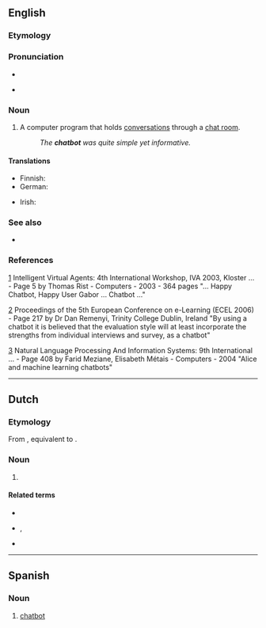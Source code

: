 ==English==

===Etymology===
{{suffix|en|chat|bot}}

===Pronunciation===
* {{audio|en|en-us-chatbot.ogg|Audio (US)}}
* {{a|Canada}} {{IPA|en|/ˈtʃætbɑt/}}

===Noun===
{{en-noun}}

# {{lb|en|computer science}} A computer program that holds [[conversation]]s through a [[chat room]].
#: ''The '''chatbot''' was quite simple yet informative.''

====Translations====
{{trans-top|}}
* Finnish: {{t|fi|keskustelubotti}}
* German: {{t+|de|Chatbot|m}}
{{trans-mid}}
* Irish: {{t|ga|róbat comhrá|m}}
{{trans-bottom}}

===See also===
* {{l|en|infobot}}

===References===
[http://books.google.com/books?id=Q59dd36njeoC&pg=PA5&dq=chatbot&sig=7PW1jQKKLa9sCf2W3XGF29CAoR8]
Intelligent Virtual Agents: 4th International Workshop, IVA 2003, Kloster ... - Page 5 by Thomas Rist - Computers - 2003 - 364 pages
"... Happy Chatbot, Happy User Gabor ... Chatbot ..."

[http://books.google.com/books?id=uhS1sd3gEB4C&pg=PA217&dq=chatbot&sig=L3Zr3vhMjaYiRTiNLoj_SNuiPRA]
Proceedings of the 5th European Conference on e-Learning (ECEL 2006) - Page 217
by Dr Dan Remenyi, Trinity College Dublin, Ireland
"By using a chatbot it is believed that the evaluation style will at least
incorporate the strengths from individual interviews and survey, as a chatbot"

[http://books.google.com/books?id=LblNRcAXUMQC&pg=PA408&dq=chatbot&sig=-of574N9mDG1wDm_1K9yp32qSow]
Natural Language Processing And Information Systems: 9th International ... - Page 408
by Farid Meziane, Elisabeth Métais - Computers - 2004
"Alice and machine learning chatbots"

----

==Dutch==

===Etymology===
From {{bor|nl|en|chatbot}}, equivalent to {{compound|nl|chatten|bot}}.

===Noun===
{{nl-noun|m|-s|pl2=chatbotten|chatbotje}}

# {{l|en|chatbot}}

====Related terms====
* {{l|nl|chatten}}
* {{l|nl|robot}}, {{l|nl|bot}}
* {{l|nl|voicebot}}

----

==Spanish==

===Noun===
{{es-noun|m}}

# [[#English|chatbot]]